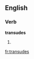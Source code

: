 
==English==

===Verb===
'''transudes'''

# {{third-person singular of|[[transude]]}}

[[fr:transudes]]